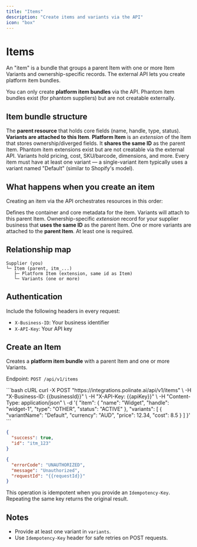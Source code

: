```yaml
---
title: "Items"
description: "Create items and variants via the API"
icon: "box"
---
```


# Items

An "item" is a bundle that groups a parent Item with one or more Item Variants and ownership-specific records. The external API lets you create platform item bundles.

<Info>
You can only create <strong>platform item bundles</strong> via the API. Phantom item bundles exist (for phantom suppliers) but are not creatable externally.
</Info>

## Item bundle structure

<CardGroup cols={2}>
  <Card title="Parent Item">
    The <strong>parent resource</strong> that holds core fields (name, handle, type, status). <strong>Variants are attached to this Item</strong>.
  </Card>
  
  <Card title="Ownership layer">
    <strong>Platform Item</strong> is an <em>extension</em> of the Item that stores ownership/diverged fields. It <strong>shares the same ID</strong> as the parent Item. Phantom item extensions exist but are not creatable via the external API.
  </Card>
</CardGroup>

<CardGroup cols={1}>
  <Card title="Variants (the real meat)">
    Variants hold pricing, cost, SKU/barcode, dimensions, and more. Every item must have at least one variant — a single-variant item typically uses a variant named "Default" (similar to Shopify's model).
  </Card>
</CardGroup>

## What happens when you create an item

Creating an item via the API orchestrates resources in this order:

<Steps>
  <Step title="Parent Item is created">
    Defines the container and core metadata for the item. Variants will attach to this parent Item.
  </Step>
  
  <Step title="Platform Item is created">
    Ownership-specific <em>extension</em> record for your supplier business that <strong>uses the same ID</strong> as the parent Item.
  </Step>
  
  <Step title="Variants are created">
    One or more variants are attached to the <strong>parent Item</strong>. At least one is required.
  </Step>
</Steps>

## Relationship map

```text
Supplier (you)
└─ Item (parent, itm_...)
   ├─ Platform Item (extension, same id as Item)
   └─ Variants (one or more)
```

## Authentication

Include the following headers in every request:
- `X-Business-ID`: Your business identifier
- `X-API-Key`: Your API key

## Create an Item

Creates a <strong>platform item bundle</strong> with a parent Item and one or more Variants.

Endpoint: `POST /api/v1/items`

<CodeGroup>
```bash cURL
curl -X POST "https://integrations.polinate.ai/api/v1/items" \
  -H "X-Business-ID: {{businessId}}" \
  -H "X-API-Key: {{apiKey}}" \
  -H "Content-Type: application/json" \
  -d '{
    "item": {
      "name": "Widget",
      "handle": "widget-1",
      "type": "OTHER",
      "status": "ACTIVE"
    },
    "variants": [
      {
        "variantName": "Default",
        "currency": "AUD",
        "price": 12.34,
        "cost": 8.5
      }
    ]
  }'
```

```json Successful Response
{
  "success": true,
  "id": "itm_123"
}
```

```json Unauthorized
{
  "errorCode": "UNAUTHORIZED",
  "message": "Unauthorized",
  "requestId": "{{requestId}}"
}
```
</CodeGroup>


<Note>
This operation is idempotent when you provide an <code>Idempotency-Key</code>. Repeating the same key returns the original result.
</Note>

## Notes

- Provide at least one variant in `variants`.
- Use `Idempotency-Key` header for safe retries on POST requests.


